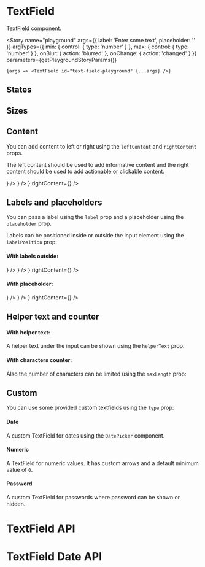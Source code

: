 
<Meta title="Components/TextField" component={TextField} />

# TextField

TextField component.

<Story
	name="playground"
	args={{ label: 'Enter some text', placeholder: '' }}
	argTypes={{
		min: {
			control: {
				type: 'number'
			}
		},
		max: {
			control: {
				type: 'number'
			}
		},
		onBlur: { action: 'blurred' },
		onChange: { action: 'changed' }
	}}
	parameters={getPlaygroundStoryParams()}
>
	{args => <TextField id="text-field-playground" {...args} />}
</Story>

## States

<Canvas>
	<Story name="default" parameters={getFixedStoryParams()}>
		<TextField label="Enter some text" title="default" />
	</Story>
	<Story name="disabled" parameters={getFixedStoryParams()}>
		<TextField isDisabled label="Enter some text" title="disabled" />
	</Story>
	<Story name="error" parameters={getFixedStoryParams()}>
		<TextField isError label="Enter some text" title="error" />
	</Story>
	<Story name="success" parameters={getFixedStoryParams()}>
		<TextField isSuccess label="Enter some text" title="success" />
	</Story>
</Canvas>


## Sizes

<Canvas>
	<Story name="extra small" parameters={getFixedStoryParams()}>
		<TextField aspectSize="xs" label="Enter some text" title="extra small" />
	</Story>
	<Story name="small" parameters={getFixedStoryParams()}>
		<TextField aspectSize="s" label="Enter some text" title="small" />
	</Story>
	<Story name="medium" parameters={getFixedStoryParams()}>
		<TextField aspectSize="m" label="Enter some text" title="medium" />
	</Story>
	<Story name="large" parameters={getFixedStoryParams()}>
		<TextField aspectSize="l" label="Enter some text" title="large" />
	</Story>
</Canvas>

## Content

You can add content to left or right using the `leftContent` and `rightContent` props.

The left content should be used to add informative content and the right content should be used to add actionable or clickable content.

<Canvas>
	<Story name="only input" parameters={getFixedStoryParams()}>
		<TextField label="Enter some text" />
	</Story>
	<Story name="with left icon" parameters={getFixedStoryParams()}>
		<TextField label="Enter some text" leftContent={<Icon styling="outlined" icon="help" />} />
	</Story>
	<Story name="with right icon" parameters={getFixedStoryParams()}>
		<TextField label="Enter some text" rightContent={<Icon styling="outlined" icon="cloud-upload" />} />
	</Story>
	<Story name="with both icons" parameters={getFixedStoryParams()}>
		<TextField
			label="Enter some text"
			leftContent={<Icon styling="outlined" icon="help" />}
			rightContent={<Icon styling="outlined" icon="cloud-upload" />}
		/>
	</Story>
</Canvas>

## Labels and placeholders

You can pass a label using the `label` prop and a placeholder using the `placeholder` prop.

Labels can be positioned inside or outside the input element using the `labelPosition` prop:

#### With labels outside:

<Canvas>
	<Story name="only input label outside" parameters={getFixedStoryParams()}>
		<TextField label="Enter some text" labelPosition="outside" />
	</Story>
	<Story name="with left icon label outside" parameters={getFixedStoryParams()}>
		<TextField label="Enter some text" labelPosition="outside" leftContent={<Icon styling="outlined" icon="help" />} />
	</Story>
	<Story name="with right icon label outside" parameters={getFixedStoryParams()}>
		<TextField
			label="Enter some text"
			labelPosition="outside"
			rightContent={<Icon styling="outlined" icon="cloud-upload" />}
		/>
	</Story>
	<Story name="with both icons label outside" parameters={getFixedStoryParams()}>
		<TextField
			label="Enter some text"
			labelPosition="outside"
			leftContent={<Icon styling="outlined" icon="help" />}
			rightContent={<Icon styling="outlined" icon="cloud-upload" />}
		/>
	</Story>
</Canvas>

#### With placeholder:

<Canvas>
	<Story name="only input and placeholder" parameters={getFixedStoryParams()}>
		<TextField label="Enter your email" placeholder="email@gironafc.cat" type="email" />
	</Story>
	<Story name="with left icon and placeholder" parameters={getFixedStoryParams()}>
		<TextField
			label="Enter your email"
			placeholder="email@gironafc.cat"
			type="email"
			leftContent={<Icon styling="outlined" icon="help" />}
		/>
	</Story>
	<Story name="with right icon and placeholder" parameters={getFixedStoryParams()}>
		<TextField
			label="Enter your email"
			placeholder="email@gironafc.cat"
			type="email"
			rightContent={<Icon styling="outlined" icon="cloud-upload" />}
		/>
	</Story>
	<Story name="with both icons and placeholder" parameters={getFixedStoryParams()}>
		<TextField
			label="Enter your email"
			placeholder="email@gironafc.cat"
			type="email"
			leftContent={<Icon styling="outlined" icon="help" />}
			rightContent={<Icon styling="outlined" icon="cloud-upload" />}
		/>
	</Story>
</Canvas>

## Helper text and counter

#### With helper text:

A helper text under the input can be shown using the `helperText` prop.

<Canvas>
	<Story name="with helper text" parameters={getFixedStoryParams()}>
		<TextField helperText="You can type unlimited characters" label="Enter some text" />
	</Story>
</Canvas>

#### With characters counter:

Also the number of characters can be limited using the `maxLength` prop:

<Canvas>
	<Story name="with counter" parameters={getFixedStoryParams()}>
		<TextField helperText="Type up to 10 characters" label="Enter some text" maxLength={10} />
	</Story>
</Canvas>

## Custom

You can use some provided custom textfields using the `type` prop:

#### Date

A custom TextField for dates using the `DatePicker` component.

<Canvas>
	<Story name="date" parameters={getFixedStoryParams()}>
		<TextField type="date" label="Select a day" />
	</Story>
</Canvas>

#### Numeric

A TextField for numeric values. It has custom arrows and a default minimum value of `0`.

<Canvas>
	<Story name="number" parameters={getFixedStoryParams()}>
		<TextField type="number" defaultValue={25} label="Enter your age" />
	</Story>
</Canvas>

#### Password

A custom TextField for passwords where password can be shown or hidden.

<Canvas>
	<Story name="password" parameters={getFixedStoryParams()}>
		<TextField type="password" label="Enter your password" />
	</Story>
</Canvas>

# TextField API

<ArgsTable of={TextField} />

# TextField Date API

<ArgsTable of={TextFieldDate} />
